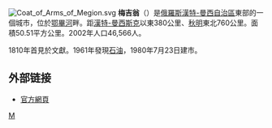 {{Coord|61|03|N|76|06|E|display=title}}
[[File:Coat_of_Arms_of_Megion.svg|right]]
'''梅吉翁'''（{{lang-ru|Мегио́н}}）是[[俄羅斯|俄羅斯]][[漢特-曼西自治區|漢特-曼西自治區]]東部的一個城市，位於[[鄂畢河|鄂畢河]]畔。距[[漢特-曼西斯克|漢特-曼西斯克]]以東380公里、[[秋明|秋明]]東北760公里。面積50.51平方公里。2002年人口46,566人。

1810年首見於文獻。1961年發現[[石油|石油]]，1980年7月23日建市。

== 外部链接 ==
* [http://www.admmegion.ru/ 官方網頁] {{Wayback|url=http://www.admmegion.ru/ |date=20060113063006 }} {{ru icon}}{{en icon}}

{{漢特-曼西自治區城市}}

[[Category:漢特-曼西自治區城市|М]]
{{russia-geo-stub}}